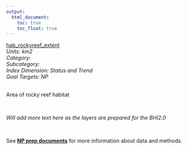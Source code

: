 ```yaml
---
output:
  html_document:
    toc: true
    toc_float: true
---
```


[hab_rockyreef_extent](https://github.com/OHI-Science/bhi/blob/master/baltic/layers/hab_rockyreef_extent_gl2018.csv)\
*Units: km2*\
*Category:*\
*Subcategory:*\
*Index Dimension: Status and Trend*\
*Goal Targets: NP*\
<br>

Area of rocky reef habitat

<br>

*Will add more text here as the layers are prepared for the BHI2.0*

<br>

See [**NP prep documents**](https://github.com/OHI-Science/bhi-1.0-archive/blob/draft/baltic2015/prep/NP/np_prep.md) for more information about data and methods.

<br>

